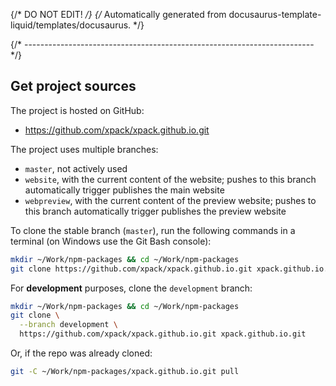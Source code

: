 {/* DO NOT EDIT! */}
{/* Automatically generated from docusaurus-template-liquid/templates/docusaurus. */}

{/* ------------------------------------------------------------------------ */}

## Get project sources

The project is hosted on GitHub:

- https://github.com/xpack/xpack.github.io.git

The project uses multiple branches:

- `master`, not actively used
- `website`, with the current content of the website; pushes to this branch automatically trigger publishes the main website
- `webpreview`, with the current content of the preview website; pushes to this branch automatically trigger publishes the preview website

To clone the stable branch (`master`), run the following commands in a
terminal (on Windows use the Git Bash console):

```sh
mkdir ~/Work/npm-packages && cd ~/Work/npm-packages
git clone https://github.com/xpack/xpack.github.io.git xpack.github.io.git
```

For **development** purposes, clone the `development` branch:

```sh
mkdir ~/Work/npm-packages && cd ~/Work/npm-packages
git clone \
  --branch development \
  https://github.com/xpack/xpack.github.io.git xpack.github.io.git
```

Or, if the repo was already cloned:

```sh
git -C ~/Work/npm-packages/xpack.github.io.git pull
```
